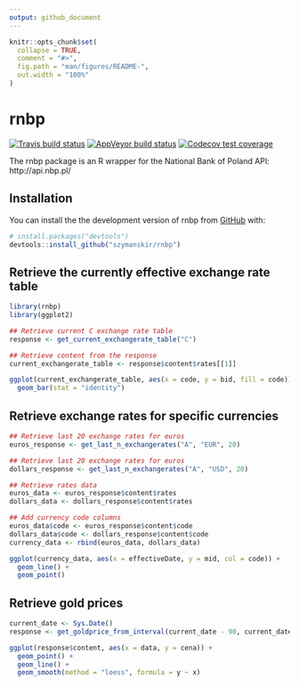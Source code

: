 ```yaml
---
output: github_document
---
```



```r
knitr::opts_chunk$set(
  collapse = TRUE,
  comment = "#>",
  fig.path = "man/figures/README-",
  out.width = "100%"
)
```
# rnbp

[![Travis build status](https://travis-ci.com/szymanskir/rnbp.svg?branch=master)](https://travis-ci.org/szymanskir/rnbp)
[![AppVeyor build status](https://ci.appveyor.com/api/projects/status/github/szymanskir/rnbp?branch=master&svg=true)](https://ci.appveyor.com/project/szymanskir/rnbp)
[![Codecov test coverage](https://codecov.io/gh/szymanskir/rnbp/branch/master/graph/badge.svg)](https://codecov.io/gh/szymanskir/rnbp?branch=master)

The rnbp package is an R wrapper for the National Bank of Poland API: http://api.nbp.pl/

## Installation

You can install the the development version of rnbp from [GitHub](https://github.com/) with:

``` r
# install.packages("devtools")
devtools::install_github("szymanskir/rnbp")
```
## Retrieve the currently effective exchange rate table
```r
library(rnbp)
library(ggplot2)

## Retrieve current C exchange rate table
response <- get_current_exchangerate_table("C")

## Retrieve content from the response
current_exchangerate_table <- response$content$rates[[1]]

ggplot(current_exchangerate_table, aes(x = code, y = bid, fill = code)) + 
  geom_bar(stat = "identity")
```

## Retrieve exchange rates for specific currencies 
```r
## Retrieve last 20 exchange rates for euros
euros_response <- get_last_n_exchangerates("A", "EUR", 20)

## Retrieve last 20 exchange rates for euros
dollars_response <- get_last_n_exchangerates("A", "USD", 20)

## Retrieve rates data
euros_data <- euros_response$content$rates
dollars_data <- dollars_response$content$rates

## Add currency code columns
euros_data$code <- euros_response$content$code
dollars_data$code <- dollars_response$content$code
currency_data <- rbind(euros_data, dollars_data)

ggplot(currency_data, aes(x = effectiveDate, y = mid, col = code)) +
  geom_line() + 
  geom_point()
```

## Retrieve gold prices
```r
current_date <- Sys.Date()
response <- get_goldprice_from_interval(current_date - 90, current_date)

ggplot(response$content, aes(x = data, y = cena)) + 
  geom_point() +
  geom_line() +
  geom_smooth(method = "loess", formula = y ~ x)
```
